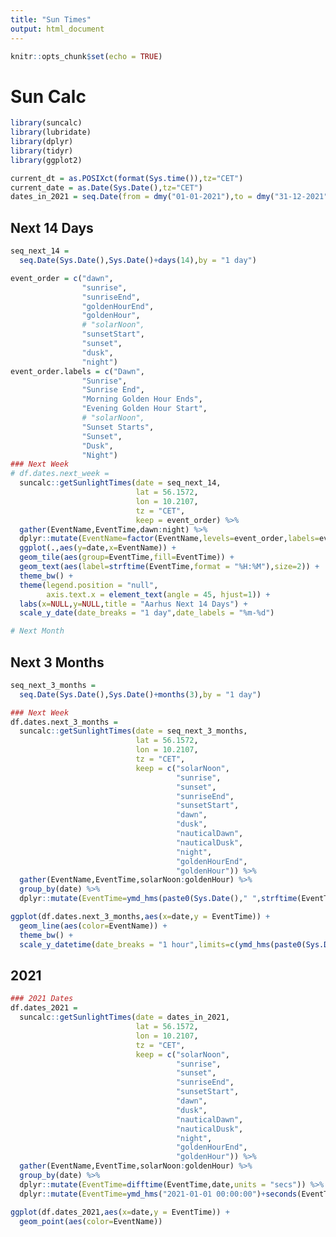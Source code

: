 ```yaml
---
title: "Sun Times"
output: html_document
---
```


```r
knitr::opts_chunk$set(echo = TRUE)
```

# Sun Calc

```r
library(suncalc)
library(lubridate)
library(dplyr)
library(tidyr)
library(ggplot2)

current_dt = as.POSIXct(format(Sys.time()),tz="CET")
current_date = as.Date(Sys.Date(),tz="CET")
dates_in_2021 = seq.Date(from = dmy("01-01-2021"),to = dmy("31-12-2021"),by = "1 day")
```

## Next 14 Days

```r
seq_next_14 = 
  seq.Date(Sys.Date(),Sys.Date()+days(14),by = "1 day")

event_order = c("dawn", 
                "sunrise", 
                "sunriseEnd",
                "goldenHourEnd",
                "goldenHour",
                # "solarNoon", 
                "sunsetStart", 
                "sunset", 
                "dusk", 
                "night")
event_order.labels = c("Dawn", 
                "Sunrise", 
                "Sunrise End",
                "Morning Golden Hour Ends",
                "Evening Golden Hour Start",
                # "solarNoon", 
                "Sunset Starts", 
                "Sunset", 
                "Dusk", 
                "Night")
### Next Week
# df.dates.next_week =
  suncalc::getSunlightTimes(date = seq_next_14,
                            lat = 56.1572,
                            lon = 10.2107,
                            tz = "CET",
                            keep = event_order) %>% 
  gather(EventName,EventTime,dawn:night) %>% 
  dplyr::mutate(EventName=factor(EventName,levels=event_order,labels=event_order.labels)) %>% 
  ggplot(.,aes(y=date,x=EventName)) +
  geom_tile(aes(group=EventTime,fill=EventTime)) +
  geom_text(aes(label=strftime(EventTime,format = "%H:%M"),size=2)) +
  theme_bw() +
  theme(legend.position = "null",
        axis.text.x = element_text(angle = 45, hjust=1)) +
  labs(x=NULL,y=NULL,title = "Aarhus Next 14 Days") +
  scale_y_date(date_breaks = "1 day",date_labels = "%m-%d")

# Next Month
```

## Next 3 Months

```r

seq_next_3_months = 
  seq.Date(Sys.Date(),Sys.Date()+months(3),by = "1 day")

### Next Week
df.dates.next_3_months =
  suncalc::getSunlightTimes(date = seq_next_3_months,
                            lat = 56.1572,
                            lon = 10.2107,
                            tz = "CET",
                            keep = c("solarNoon", 
                                     "sunrise", 
                                     "sunset", 
                                     "sunriseEnd",
                                     "sunsetStart", 
                                     "dawn", 
                                     "dusk", 
                                     "nauticalDawn", 
                                     "nauticalDusk",
                                     "night", 
                                     "goldenHourEnd", 
                                     "goldenHour")) %>% 
  gather(EventName,EventTime,solarNoon:goldenHour) %>% 
  group_by(date) %>% 
  dplyr::mutate(EventTime=ymd_hms(paste0(Sys.Date()," ",strftime(EventTime,format="%H:%M:%S"))))

ggplot(df.dates.next_3_months,aes(x=date,y = EventTime)) +
  geom_line(aes(color=EventName)) +
  theme_bw() +
  scale_y_datetime(date_breaks = "1 hour",limits=c(ymd_hms(paste0(Sys.Date()," ","00:00:01")),ymd_hms(paste0(Sys.Date()," ","23:59:00"))))

```

## 2021

```r
### 2021 Dates
df.dates_2021 =
  suncalc::getSunlightTimes(date = dates_in_2021,
                            lat = 56.1572,
                            lon = 10.2107,
                            tz = "CET",
                            keep = c("solarNoon", 
                                     "sunrise", 
                                     "sunset", 
                                     "sunriseEnd",
                                     "sunsetStart", 
                                     "dawn", 
                                     "dusk", 
                                     "nauticalDawn", 
                                     "nauticalDusk",
                                     "night", 
                                     "goldenHourEnd", 
                                     "goldenHour")) %>% 
  gather(EventName,EventTime,solarNoon:goldenHour) %>% 
  group_by(date) %>% 
  dplyr::mutate(EventTime=difftime(EventTime,date,units = "secs")) %>% 
  dplyr::mutate(EventTime=ymd_hms("2021-01-01 00:00:00")+seconds(EventTime))

ggplot(df.dates_2021,aes(x=date,y = EventTime)) +
  geom_point(aes(color=EventName))


```


